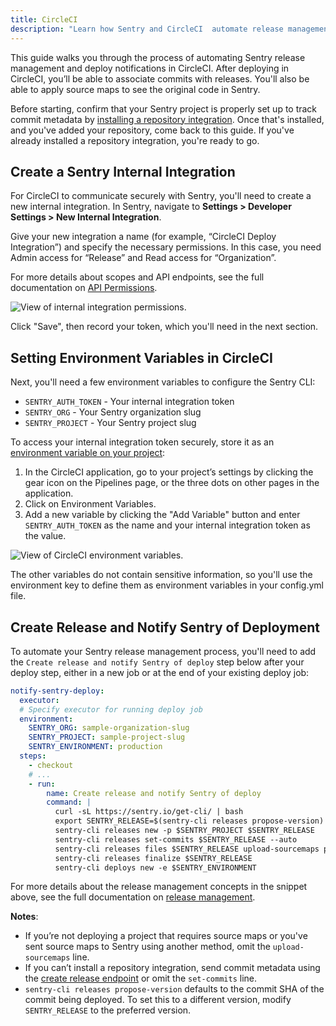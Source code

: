 ```yaml
---
title: CircleCI
description: "Learn how Sentry and CircleCI  automate release management and help identify suspect commits."
---
```


This guide walks you through the process of automating Sentry release management and deploy notifications in CircleCI. After deploying in CircleCI, you’ll be able to associate commits with releases. You'll also be able to apply source maps to see the original code in Sentry.

Before starting, confirm that your Sentry project is properly set up to track commit metadata by [installing a repository integration](/product/releases/setup/release-automation/). Once that's installed, and you've added your repository, come back to this guide. If you've already installed a repository integration, you're ready to go.

## Create a Sentry Internal Integration

For CircleCI to communicate securely with Sentry, you'll need to create a new internal integration. In Sentry, navigate to **Settings > Developer Settings > New Internal Integration**.

Give your new integration a name (for example, “CircleCI Deploy Integration”) and specify the necessary permissions. In this case, you need Admin access for “Release” and Read access for “Organization”.

For more details about scopes and API endpoints, see the full documentation on [API Permissions](/api/permissions/).

![View of internal integration permissions.](./img/internal-integration-permissions.png)

Click "Save", then record your token, which you'll need in the next section.

## Setting Environment Variables in CircleCI

Next, you'll need a few environment variables to configure the Sentry CLI:

- `SENTRY_AUTH_TOKEN` - Your internal integration token
- `SENTRY_ORG` - Your Sentry organization slug
- `SENTRY_PROJECT` - Your Sentry project slug

To access your internal integration token securely, store it as an [environment variable on your project](https://circleci.com/docs/2.0/env-vars/#setting-an-environment-variable-in-a-project):

1. In the CircleCI application, go to your project’s settings by clicking the gear icon on the Pipelines page, or the three dots on other pages in the application.
2. Click on Environment Variables.
3. Add a new variable by clicking the "Add Variable" button and enter `SENTRY_AUTH_TOKEN` as the name and your internal integration token as the value.

![View of CircleCI environment variables.](./img/project-settings-env-var.png)

The other variables do not contain sensitive information, so you'll use the environment key to define them as environment variables in your config.yml file.

## Create Release and Notify Sentry of Deployment

To automate your Sentry release management process, you'll need to add the `Create release and notify Sentry of deploy` step below after your deploy step, either in a new job or at the end of your existing deploy job:

```yaml
notify-sentry-deploy:
  executor:
  # Specify executor for running deploy job
  environment:
    SENTRY_ORG: sample-organization-slug
    SENTRY_PROJECT: sample-project-slug
    SENTRY_ENVIRONMENT: production
  steps:
    - checkout
    # ...
    - run:
        name: Create release and notify Sentry of deploy
        command: |
          curl -sL https://sentry.io/get-cli/ | bash
          export SENTRY_RELEASE=$(sentry-cli releases propose-version)
          sentry-cli releases new -p $SENTRY_PROJECT $SENTRY_RELEASE
          sentry-cli releases set-commits $SENTRY_RELEASE --auto
          sentry-cli releases files $SENTRY_RELEASE upload-sourcemaps path-to-sourcemaps-if-applicable
          sentry-cli releases finalize $SENTRY_RELEASE
          sentry-cli deploys new -e $SENTRY_ENVIRONMENT
```

For more details about the release management concepts in the snippet above, see the full documentation on [release management](/product/cli/releases/).

**Notes**:

- If you’re not deploying a project that requires source maps or you've sent source maps to Sentry using another method, omit the `upload-sourcemaps` line.
- If you can’t install a repository integration, send commit metadata using the [create release endpoint](/product/releases/associate-commits/#using-the-api) or omit the `set-commits` line.
- `sentry-cli releases propose-version` defaults to the commit SHA of the commit being deployed. To set this to a different version, modify `SENTRY_RELEASE` to the preferred version.
